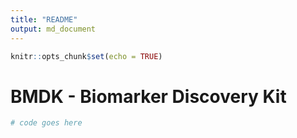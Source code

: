 ```yaml
---
title: "README"
output: md_document
---
```


```r
knitr::opts_chunk$set(echo = TRUE)
```

# BMDK - Biomarker Discovery Kit

```r
# code goes here
```